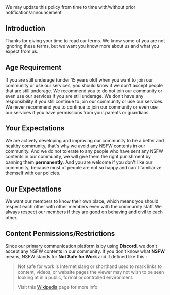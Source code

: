 
<Callout type="info" emoji="ℹ️">
    We may update this policy from time to time with/without prior notification/announcement
</Callout>

## Introduction
Thanks for giving your time to read our terms. We know some of you are not ignoring these terms, but we want you know more about us and what you expect from us.

## Age Requirement
If you are still underage (under 15 years old) when you want to join our community or use our services, you should know if we don't accept people that are still underage.
We recommend you to do not join our community or even use our services if you are still underage. We don't have any responsibility if you still continue to join our community or use our services.
We never recommend you to continue to join our community or even use our services if you have permissions from your parents or guardians.

## Your Expectations
We are actively developing and improving our community to be a better and healthy community, that's why we avoid any NSFW contents in our community.
And we do not tolerate to any people who have sent any NSFW contents in our community, we will give them the right punishment by banning them **permanently**.
And you are welcome if you don't like our community, because most of people are not so happy and can't familiarize themself with our policies.

## Our Expectations
We want our members to know their own place, which means you should respect each other with other members even with the community staff. We always respect our members if they are good on behaving and civil to each other.

## Content Permissions/Restrictions
Since our primary communication platform is by using **Discord**, we don't accept any NSFW contents in our community. If you don't know what **NSFW** means, NSFW stands for **Not Safe for Work** and it defined like this : 

> Not safe for work is Internet slang or shorthand used to mark links to content, videos, or website pages the viewer may not wish to be seen looking at in a public, formal or controlled environment.
>
> Visit this [Wikipedia](https://en.wikipedia.org/wiki/Not_safe_for_work) page for more info
